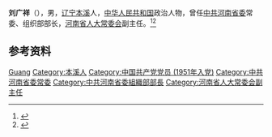 '''刘广祥'''（{{bd|1933年|5月|}}），男，[[辽宁|辽宁]][[本溪|本溪]]人，[[中华人民共和国|中华人民共和国]]政治人物，曾任[[中共河南省委|中共河南省委]]常委、组织部部长，[[河南省人大常委会|河南省人大常委会]]副主任。<ref>{{cite book|title=中囯人名大辞典·现任党政军领导人物卷|author=廖盖隆等编|year=1990|publisher=上海辞书出版社|location=上海|page=}}</ref><ref>{{Cite book|title=中华人民共和国职官志|author=何虎生, 李耀东, 向常福主编|publisher=中国社会出版社|year=2003|isbn=9787800883934|location=北京|pages=}}</ref>

== 参考资料 ==
{{reflist}}

{{中国人物小作品}}

{{Authority control}}
{{DEFAULTSORT:Liu刘}}
[[Category:刘姓|Guang]]
[[Category:本溪人|Category:本溪人]]
[[Category:中国共产党党员_(1951年入党)|Category:中国共产党党员 (1951年入党)]]
[[Category:中共河南省委常委|Category:中共河南省委常委]]
[[Category:中共河南省委組織部部長|Category:中共河南省委組織部部長]]
[[Category:河南省人大常委会副主任|Category:河南省人大常委会副主任]]